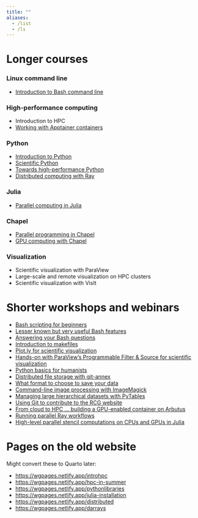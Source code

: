 ```yaml
---
title: ""
aliases:
  - /list
  - /ls
---
```


# Longer courses

### Linux command line

- [Introduction to Bash command line](bash)

### High-performance computing

- Introduction to HPC
- [Working with Apptainer containers](apptainer)

### Python

- [Introduction to Python](intropython)
- [Scientific Python](scientificpython)
- [Towards high-performance Python](pythonhpc)
- [Distributed computing with Ray](ray)

### Julia

- [Parallel computing in Julia](julia)

### Chapel

- [Parallel programming in Chapel](chapel)
- [GPU computing with Chapel](chapel-gpu)

### Visualization

- Scientific visualization with ParaView
- Large-scale and remote visualization on HPC clusters
- Scientific visualization with VisIt

# Shorter workshops and webinars

- [Bash scripting for beginners](bashscripting)
- [Lesser known but very useful Bash features](bashfeatures)
- [Answering your Bash questions](bash-questions)
- [Introduction to makefiles](make)
- [Plot.ly for scientific visualization](plotly)
- [Hands-on with ParaView's Programmable Filter & Source for scientific visualization](programmable)
- [Python basics for humanists](humanitiespython)
- [Distributed file storage with git-annex](annex)
- [What format to choose to save your data](formats)
- [Command-line image processing with ImageMagick](imagemagick)
- [Managing large hierarchical datasets with PyTables](pytables)
- [Using Git to contribute to the RCG website](git-rcg)
- [From cloud to HPC ... building a GPU-enabled container on Arbutus](cloud2hpc)
- [Running parallel Ray workflows](clusterworkflows)
- [High-level parallel stencil computations on CPUs and GPUs in Julia](stencil)

# Pages on the old website

Might convert these to Quarto later:

- <https://wgpages.netlify.app/introhpc>
- <https://wgpages.netlify.app/hpc-in-summer>
- <https://wgpages.netlify.app/pythonlibraries>
- <https://wgpages.netlify.app/julia-installation>
- <https://wgpages.netlify.app/distributed>
- <https://wgpages.netlify.app/darrays>

<!-- ### maybe -->
<!--     vis/ vis1.md vis2.md -->
<!-- ### never -->
<!--     chapel-original.md chapel1/ driConnect.md nationalJulia-202202.md nationalParaView-202110.md -->
<!--     dataladIntro-202302.md dataladWebinar-20230328.md -->
<!--     introPython-menu.md python1/ # an older course, replaced with 3dayPython-menu.md -->







<!-- :::{layout="[[5, 5, 5, 5], [5, 5, 5, 5]]"} -->
<!-- :::{.card .mb-3} -->
<!-- :::{.card-body} -->
<!-- [AI](/ai/index.qmd){.card-title .stretched-link} -->
<!-- [Deep learning frameworks]{.text-muted} -->
<!-- ::: -->
<!-- ::: -->
<!-- :::{.card .mb-3} -->
<!-- :::{.card-body} -->
<!-- [R](/r/index.qmd){.card-title .stretched-link} -->
<!-- [Statistical programming]{.text-muted} -->
<!-- ::: -->
<!-- ::: -->
<!-- ::: -->
